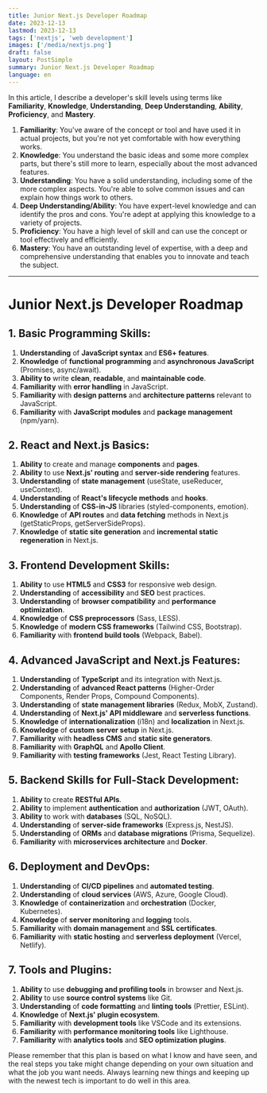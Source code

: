 ```yaml
---
title: Junior Next.js Developer Roadmap
date: 2023-12-13
lastmod: 2023-12-13
tags: ['nextjs', 'web development']
images: ['/media/nextjs.png']
draft: false
layout: PostSimple
summary: Junior Next.js Developer Roadmap
language: en
---
```


In this article, I describe a developer's skill levels using terms like **Familiarity**, **Knowledge**, **Understanding**, **Deep Understanding**, **Ability**, **Proficiency**, and **Mastery**.

1. **Familiarity**: You've aware of the concept or tool and have used it in actual projects, but you're not yet comfortable with how everything works.
2. **Knowledge**: You understand the basic ideas and some more complex parts, but there's still more to learn, especially about the most advanced features.
3. **Understanding**: You have a solid understanding, including some of the more complex aspects. You're able to solve common issues and can explain how things work to others.
4. **Deep Understanding/Ability**: You have expert-level knowledge and can identify the pros and cons. You're adept at applying this knowledge to a variety of projects.
5. **Proficiency**: You have a high level of skill and can use the concept or tool effectively and efficiently.
6. **Mastery**: You have an outstanding level of expertise, with a deep and comprehensive understanding that enables you to innovate and teach the subject.

---

# Junior Next.js Developer Roadmap

## 1. Basic Programming Skills:

1. **Understanding** of **JavaScript syntax** and **ES6+ features**.
2. **Knowledge** of **functional programming** and **asynchronous JavaScript** (Promises, async/await).
3. **Ability to** write **clean**, **readable**, and **maintainable code**.
4. **Familiarity** with **error handling** in JavaScript.
5. **Familiarity** with **design patterns** and **architecture patterns** relevant to JavaScript.
6. **Familiarity** with **JavaScript modules** and **package management** (npm/yarn).

## 2. React and Next.js Basics:

1. **Ability** to create and manage **components** and **pages**.
2. **Ability** to use **Next.js' routing** and **server-side rendering** features.
3. **Understanding** of **state management** (useState, useReducer, useContext).
4. **Understanding** of **React's lifecycle methods** and **hooks**.
5. **Understanding** of **CSS-in-JS** libraries (styled-components, emotion).
6. **Knowledge** of **API routes** and **data fetching** methods in Next.js (getStaticProps, getServerSideProps).
7. **Knowledge** of **static site generation** and **incremental static regeneration** in Next.js.

## 3. Frontend Development Skills:

1. **Ability** to use **HTML5** and **CSS3** for responsive web design.
2. **Understanding** of **accessibility** and **SEO** best practices.
3. **Understanding** of **browser compatibility** and **performance optimization**.
4. **Knowledge** of **CSS preprocessors** (Sass, LESS).
5. **Knowledge** of **modern CSS frameworks** (Tailwind CSS, Bootstrap).
6. **Familiarity** with **frontend build tools** (Webpack, Babel).

## 4. Advanced JavaScript and Next.js Features:

1. **Understanding** of **TypeScript** and its integration with Next.js.
2. **Understanding** of **advanced React patterns** (Higher-Order Components, Render Props, Compound Components).
3. **Understanding** of **state management libraries** (Redux, MobX, Zustand).
4. **Understanding** of **Next.js' API middleware** and **serverless functions**.
5. **Knowledge** of **internationalization** (i18n) and **localization** in Next.js.
6. **Knowledge** of **custom server setup** in Next.js.
7. **Familiarity** with **headless CMS** and **static site generators**.
8. **Familiarity** with **GraphQL** and **Apollo Client**.
9. **Familiarity** with **testing frameworks** (Jest, React Testing Library).

## 5. Backend Skills for Full-Stack Development:

1. **Ability** to create **RESTful APIs**.
2. **Ability** to implement **authentication** and **authorization** (JWT, OAuth).
3. **Ability** to work with **databases** (SQL, NoSQL).
4. **Understanding** of **server-side frameworks** (Express.js, NestJS).
5. **Understanding** of **ORMs** and **database migrations** (Prisma, Sequelize).
6. **Familiarity** with **microservices architecture** and **Docker**.

## 6. Deployment and DevOps:

1. **Understanding** of **CI/CD pipelines** and **automated testing**.
2. **Understanding** of **cloud services** (AWS, Azure, Google Cloud).
3. **Knowledge** of **containerization** and **orchestration** (Docker, Kubernetes).
4. **Knowledge** of **server monitoring** and **logging** tools.
5. **Familiarity** with **domain management** and **SSL certificates**.
6. **Familiarity** with **static hosting** and **serverless deployment** (Vercel, Netlify).

## 7. Tools and Plugins:

1. **Ability** to use **debugging and profiling tools** in browser and Next.js.
2. **Ability** to use **source control systems** like Git.
3. **Understanding** of **code formatting** and **linting tools** (Prettier, ESLint).
4. **Knowledge** of **Next.js' plugin ecosystem**.
5. **Familiarity** with **development tools** like VSCode and its extensions.
6. **Familiarity** with **performance monitoring tools** like Lighthouse.
7. **Familiarity** with **analytics tools** and **SEO optimization plugins**.

Please remember that this plan is based on what I know and have seen, and the real steps you take might change depending on your own situation and what the job you want needs. Always learning new things and keeping up with the newest tech is important to do well in this area.
